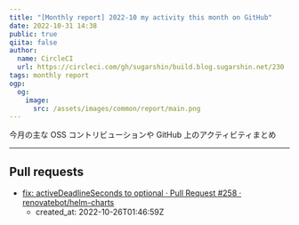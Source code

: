 ```yaml
---
title: "[Monthly report] 2022-10 my activity this month on GitHub"
date: 2022-10-31 14:38
public: true
qiita: false
author:
  name: CircleCI
  url: https://circleci.com/gh/sugarshin/build.blog.sugarshin.net/230
tags: monthly report
ogp:
  og:
    image:
      src: /assets/images/common/report/main.png
---
```


今月の主な OSS コントリビューションや GitHub 上のアクティビティまとめ

***

## Pull requests

- [fix: activeDeadlineSeconds to optional · Pull Request #258 · renovatebot/helm-charts](https://github.com/renovatebot/helm-charts/pull/258)
  - created_at: 2022-10-26T01:46:59Z
